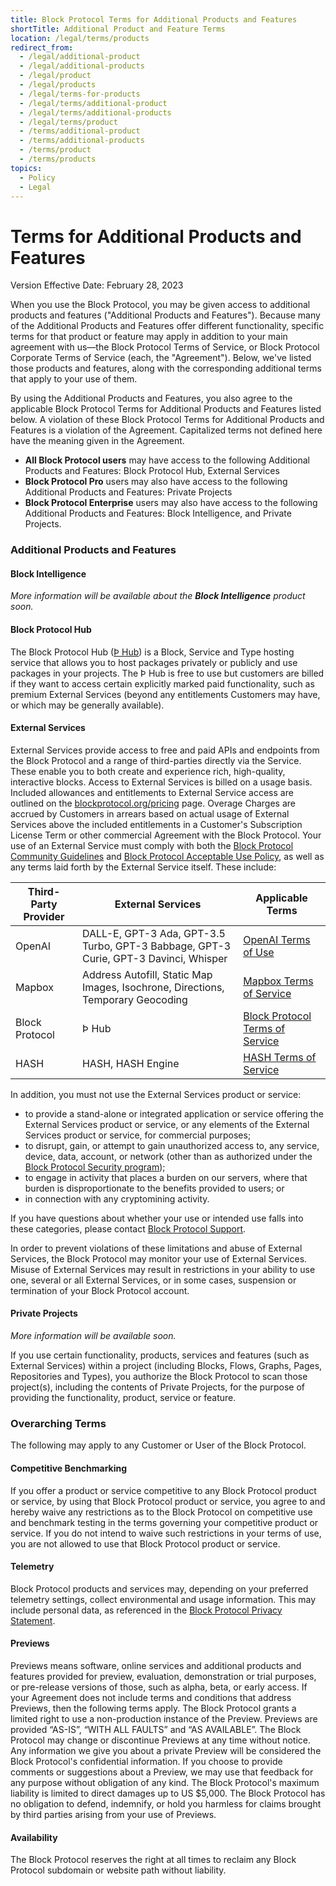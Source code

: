 ```yaml
---
title: Block Protocol Terms for Additional Products and Features
shortTitle: Additional Product and Feature Terms
location: /legal/terms/products
redirect_from:
  - /legal/additional-product
  - /legal/additional-products
  - /legal/product
  - /legal/products
  - /legal/terms-for-products
  - /legal/terms/additional-product
  - /legal/terms/additional-products
  - /legal/terms/product
  - /terms/additional-product
  - /terms/additional-products
  - /terms/product
  - /terms/products
topics:
  - Policy
  - Legal
---
```


# Terms for Additional Products and Features

Version Effective Date: February 28, 2023

When you use the Block Protocol, you may be given access to additional products and features ("Additional Products and Features"). Because many of the Additional Products and Features offer different functionality, specific terms for that product or feature may apply in addition to your main agreement with us—the Block Protocol Terms of Service, or Block Protocol Corporate Terms of Service (each, the "Agreement"). Below, we've listed those products and features, along with the corresponding additional terms that apply to your use of them.

By using the Additional Products and Features, you also agree to the applicable Block Protocol Terms for Additional Products and Features listed below. A violation of these Block Protocol Terms for Additional Products and Features is a violation of the Agreement. Capitalized terms not defined here have the meaning given in the Agreement.

- **All Block Protocol users** may have access to the following Additional Products and Features: Block Protocol Hub, External Services
- **Block Protocol Pro** users may also have access to the following Additional Products and Features: Private Projects
- **Block Protocol Enterprise** users may also have access to the following Additional Products and Features: Block Intelligence, and Private Projects.

### Additional Products and Features

#### Block Intelligence

_More information will be available about the **Block Intelligence** product soon._

#### Block Protocol Hub

The Block Protocol Hub ([Þ Hub](https://blockprotocol.org/hub)) is a Block, Service and Type hosting service that allows you to host packages privately or publicly and use packages in your projects. The Þ Hub is free to use but customers are billed if they want to access certain explicitly marked paid functionality, such as premium External Services (beyond any entitlements Customers may have, or which may be generally available).

#### External Services

External Services provide access to free and paid APIs and endpoints from the Block Protocol and a range of third-parties directly via the Service. These enable you to both create and experience rich, high-quality, interactive blocks. Access to External Services is billed on a usage basis. Included allowances and entitlements to External Service access are outlined on the [blockprotocol.org/pricing](https://blockprotocol.org/pricing) page. Overage Charges are accrued by Customers in arrears based on actual usage of External Services above the included entitlements in a Customer's Subscription License Term or other commercial Agreement with the Block Protocol. Your use of an External Service must comply with both the [Block Protocol Community Guidelines](/legal/community) and [Block Protocol Acceptable Use Policy](/legal/acceptable-use), as well as any terms laid forth by the External Service itself. These include:

| Third-Party Provider | External Services                                                                    | Applicable Terms                                                         |
| -------------------- | ------------------------------------------------------------------------------------ | ------------------------------------------------------------------------ |
| OpenAI               | DALL-E, GPT-3 Ada, GPT-3.5 Turbo, GPT-3 Babbage, GPT-3 Curie, GPT-3 Davinci, Whisper | [OpenAI Terms of Use](https://openai.com/terms/)                         |
| Mapbox               | Address Autofill, Static Map Images, Isochrone, Directions, Temporary Geocoding      | [Mapbox Terms of Service](https://www.mapbox.com/legal/tos)              |
| Block Protocol       | Þ Hub                                                                                | [Block Protocol Terms of Service](https://blockprotocol.org/legal/terms) |
| HASH                 | HASH, HASH Engine                                                                    | [HASH Terms of Service](https://hash.ai/legal/terms)                     |

In addition, you must not use the External Services product or service:

- to provide a stand-alone or integrated application or service offering the External Services product or service, or any elements of the External Services product or service, for commercial purposes;
- to disrupt, gain, or attempt to gain unauthorized access to, any service, device, data, account, or network (other than as authorized under the [Block Protocol Security program](/security));
- to engage in activity that places a burden on our servers, where that burden is disproportionate to the benefits provided to users; or
- in connection with any cryptomining activity.

If you have questions about whether your use or intended use falls into these categories, please contact [Block Protocol Support](/contact).

In order to prevent violations of these limitations and abuse of External Services, the Block Protocol may monitor your use of External Services. Misuse of External Services may result in restrictions in your ability to use one, several or all External Services, or in some cases, suspension or termination of your Block Protocol account.

#### Private Projects

_More information will be available soon._

If you use certain functionality, products, services and features (such as External Services) within a project (including Blocks, Flows, Graphs, Pages, Repositories and Types), you authorize the Block Protocol to scan those project(s), including the contents of Private Projects, for the purpose of providing the functionality, product, service or feature.

### Overarching Terms

The following may apply to any Customer or User of the Block Protocol.

#### Competitive Benchmarking

If you offer a product or service competitive to any Block Protocol product or service, by using that Block Protocol product or service, you agree to and hereby waive any restrictions as to the Block Protocol on competitive use and benchmark testing in the terms governing your competitive product or service. If you do not intend to waive such restrictions in your terms of use, you are not allowed to use that Block Protocol product or service.

#### Telemetry

Block Protocol products and services may, depending on your preferred telemetry settings, collect environmental and usage information. This may include personal data, as referenced in the [Block Protocol Privacy Statement](/legal/privacy).

#### Previews

Previews means software, online services and additional products and features provided for preview, evaluation, demonstration or trial purposes, or pre-release versions of those, such as alpha, beta, or early access. If your Agreement does not include terms and conditions that address Previews, then the following terms apply. The Block Protocol grants a limited right to use a non-production instance of the Preview. Previews are provided “AS-IS”, “WITH ALL FAULTS” and “AS AVAILABLE”. The Block Protocol may change or discontinue Previews at any time without notice. Any information we give you about a private Preview will be considered the Block Protocol's confidential information. If you choose to provide comments or suggestions about a Preview, we may use that feedback for any purpose without obligation of any kind. The Block Protocol's maximum liability is limited to direct damages up to US $5,000. The Block Protocol has no obligation to defend, indemnify, or hold you harmless for claims brought by third parties arising from your use of Previews.

#### Availability

The Block Protocol reserves the right at all times to reclaim any Block Protocol subdomain or website path without liability.

